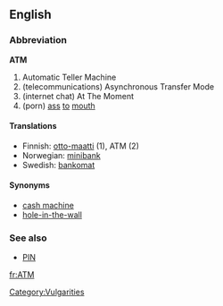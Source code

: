 ==English==
===Abbreviation===
'''ATM'''

# Automatic Teller Machine
#(telecommunications) Asynchronous Transfer Mode
#(internet chat) At The Moment
#(porn) [[ass]] [[to]] [[mouth]]

====Translations====
*Finnish: [[otto-maatti]] (1), ATM (2)
*Norwegian: [[minibank]]
*Swedish: [[bankomat]]

====Synonyms====
*[[cash machine]]
*[[hole-in-the-wall]]
[[Category:Vulgarities]]

===See also===
*[[PIN]]

[[fr:ATM]]